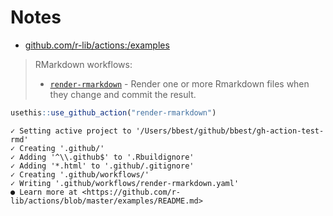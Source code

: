 # Notes {#notes}

* [github.com/r-lib/actions:/examples](https://github.com/r-lib/actions/tree/master/examples)

> RMarkdown workflows:
> 
> - [`render-rmarkdown`](#render-rmarkdown) - Render one or more Rmarkdown files when they change and commit the result.

```r
usethis::use_github_action("render-rmarkdown")
```

```
✓ Setting active project to '/Users/bbest/github/bbest/gh-action-test-rmd'
✓ Creating '.github/'
✓ Adding '^\\.github$' to '.Rbuildignore'
✓ Adding '*.html' to '.github/.gitignore'
✓ Creating '.github/workflows/'
✓ Writing '.github/workflows/render-rmarkdown.yaml'
● Learn more at <https://github.com/r-lib/actions/blob/master/examples/README.md>
```

